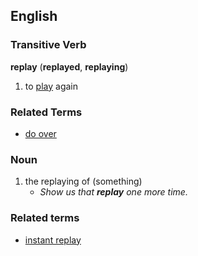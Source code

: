 ==English==
===Transitive Verb===
'''replay''' ('''replayed''', '''replaying''')
# to [[play]] again
===Related Terms===
*[[do over]]

===Noun===
# the replaying of (something)
#*''Show us that '''''replay''''' one more time.''
===Related terms===
*[[instant replay]]